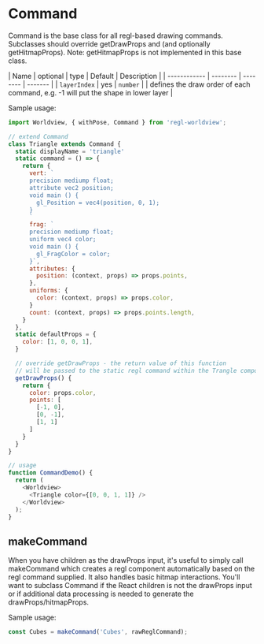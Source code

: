 
# Command

Command is the base class for all regl-based drawing commands. Subclasses should override getDrawProps and (and optionally getHitmapProps). Note: getHitmapProps is not implemented in this base class.

| Name         | optional | type     | Default | Description                                                                       |
| ------------ | -------- | -------- | ------- |
| `layerIndex` | yes      | `number` |         | defines the draw order of each command, e.g. -1 will put the shape in lower layer |


Sample usage:
```js
import Worldview, { withPose, Command } from 'regl-worldview';

// extend Command
class Triangle extends Command {
  static displayName = 'triangle'
  static command = () => {
    return {
      vert: `
      precision mediump float;
      attribute vec2 position;
      void main () {
        gl_Position = vec4(position, 0, 1);
      }
      `
      frag: `
      precision mediump float;
      uniform vec4 color;
      void main () {
        gl_FragColor = color;
      }`,
      attributes: {
        position: (context, props) => props.points,
      },
      uniforms: {
        color: (context, props) => props.color,
      }
      count: (context, props) => props.points.length,
    }
  },
  static defaultProps = {
    color: [1, 0, 0, 1],
  }

  // override getDrawProps - the return value of this function
  // will be passed to the static regl command within the Trangle component
  getDrawProps() {
    return {
      color: props.color,
      points: [
        [-1, 0],
        [0, -1],
        [1, 1]
      ]
    }
  }
}

// usage
function CommandDemo() {
  return (
    <Worldview>
      <Triangle color={[0, 0, 1, 1]} />
    </Worldview>
  );
}
```

<CommandDemo />

## makeCommand

When you have children as the drawProps input, it's useful to simply call makeCommand
which creates a regl component automatically based on the regl command supplied. It also handles basic hitmap
interactions. You'll want to subclass Command if the React children is not the drawProps input or if
additional data processing is needed to generate the drawProps/hitmapProps.

Sample usage:

```js
const Cubes = makeCommand('Cubes', rawReglCommand);
```
